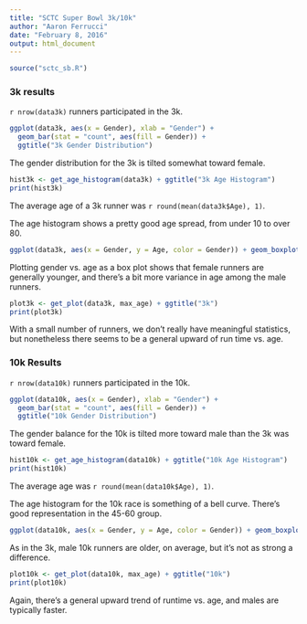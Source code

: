 ```yaml
---
title: "SCTC Super Bowl 3k/10k"
author: "Aaron Ferrucci"
date: "February 8, 2016"
output: html_document
---
```


```r
source("sctc_sb.R")
```

### 3k results

`r nrow(data3k)` runners participated in the 3k. 

``` r
ggplot(data3k, aes(x = Gender), xlab = "Gender") +
  geom_bar(stat = "count", aes(fill = Gender)) +
  ggtitle("3k Gender Distribution")
```

The gender distribution for the 3k is tilted somewhat toward female.

```r
hist3k <- get_age_histogram(data3k) + ggtitle("3k Age Histogram")
print(hist3k)
```

The average age of a 3k runner was `r round(mean(data3k$Age), 1)`. 

The age histogram shows a pretty good age spread, from under 10 to over 80. 

```r
ggplot(data3k, aes(x = Gender, y = Age, color = Gender)) + geom_boxplot() + ggtitle("3k Age/Gender Boxplot")
```

Plotting gender vs. age as a box plot shows that female runners are generally younger, and there's a bit more variance in age among the male runners.

```r
plot3k <- get_plot(data3k, max_age) + ggtitle("3k")
print(plot3k)
```

With a small number of runners, we don't really have meaningful statistics, but nonetheless there seems to be a general upward of run time vs. age. 

### 10k Results

`r nrow(data10k)` runners participated in the 10k.

``` r
ggplot(data10k, aes(x = Gender), xlab = "Gender") +
  geom_bar(stat = "count", aes(fill = Gender)) +
  ggtitle("10k Gender Distribution")
```

The gender balance for the 10k is tilted more toward male than the 3k was toward female.

```r
hist10k <- get_age_histogram(data10k) + ggtitle("10k Age Histogram")
print(hist10k)
```

The average age was `r round(mean(data10k$Age), 1)`.

The age histogram for the 10k race is something of a bell curve. There's good representation in the 45-60 group.

```r
ggplot(data10k, aes(x = Gender, y = Age, color = Gender)) + geom_boxplot() + ggtitle("10k Age/Gender Boxplot")
```

As in the 3k, male 10k runners are older, on average, but it's not as strong a difference.

```r
plot10k <- get_plot(data10k, max_age) + ggtitle("10k")
print(plot10k)
```

Again, there's a general upward trend of runtime vs. age, and males are typically faster.

